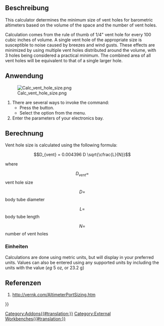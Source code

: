 <languages/>

{{Docnav
|[[Rocket_Thrust_To_Weight_Calculator|Thrust To Weight Calculator]]
|
|[[Rocket_Workbench|Rocket Workbench]]
|IconL=Rocket_Calculator.svg
|
|IconC=RocketWorkbench.svg
}}

{{GuiCommand
|Name=Rocket Vent Hole Size Calculator
|Icon=Rocket_Calculator.svg
|MenuLocation=Rocket → Calculators → Vent Hole Size Calculator
|Workbenches=[[Rocket_Workbench|Rocket Workbench]]
|Version=0.19
}}

<span id="Description"></span>
==Beschreibung==

This calculator determines the minimum size of vent holes for barometric altimeters based on the volume of the space and the number of vent holes.

Calculation comes from the rule of thumb of 1/4" vent hole for every 100 cubic inches of volume. A single vent hole of the appropriate size is susceptible to noise caused by breezes and wind gusts. These effects are minimized by using multiple vent holes distributed around the volume, with 3 holes being considered a practical minimum. The combined area of all vent holes will be equivalent to that of a single larger hole.

<span id="Usage"></span>
==Anwendung==

[[File:Calc_vent_hole_size.png]]

# There are several ways to invoke the command: 
#* Press the {{Button|[[Image:Rocket_Calculator.svg|16px]] [[Rocket_Vent_Hole_Size_Calculator|Vent Hole Size Calculator]]}} button.
#* Select the {{MenuCommand|Rocket → Calculators → [[Image:Rocket_Calculator.svg|16px]] Vent Hole Size Calculator}} option from the menu.
# Enter the parameters of your electronics bay.

<span id="Calculation"></span>
==Berechnung==

Vent hole size is calculated using the following formula:

::<math>D_{vent} = 0.004396 D \sqrt{\cfrac{L}{N}}</math>

where

::<math>D_{vent} = </math> vent hole size
::<math>D = </math> body tube diameter
::<math>L = </math> body tube length
::<math>N = </math> number of vent holes

<span id="Units"></span>
===Einheiten===

Calculations are done using metric units, but will display in your preferred units. Values can also be entered using any supported units by including the units with the value (''eg'' 5 oz, or 23.2 g)

<span id="References"></span>
==Referenzen==

# http://vernk.com/AltimeterPortSizing.htm


{{Docnav
|[[Rocket_Thrust_To_Weight_Calculator|Thrust To Weight Calculator]]
|
|[[Rocket_Workbench|Rocket Workbench]]
|IconL=Rocket_Calculator.svg
|
|IconC=RocketWorkbench.svg
}}

{{Userdocnavi{{#translation:}}}}
[[Category:Addons{{#translation:}}]]
[[Category:External Workbenches{{#translation:}}]]